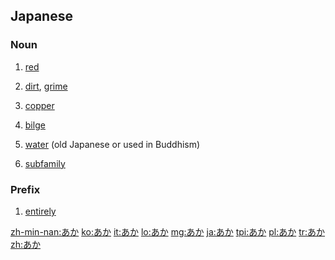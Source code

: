 ==Japanese==

===Noun===
{{ja-noun}}

# {{ja-def|赤}} [[red]]
# {{ja-def|垢}} [[dirt]], [[grime]]
# {{ja-def|銅}} [[copper]]
# {{ja-def|淦}} [[bilge]]
# {{ja-def|閼伽}} [[water]] (old Japanese or used in Buddhism)
# {{ja-def|亜科}} [[subfamily]]

===Prefix===
{{ja-pos|prefix}}

# {{ja-def|赤}} [[entirely]]

[[zh-min-nan:あか]]
[[ko:あか]]
[[it:あか]]
[[lo:あか]]
[[mg:あか]]
[[ja:あか]]
[[tpi:あか]]
[[pl:あか]]
[[tr:あか]]
[[zh:あか]]